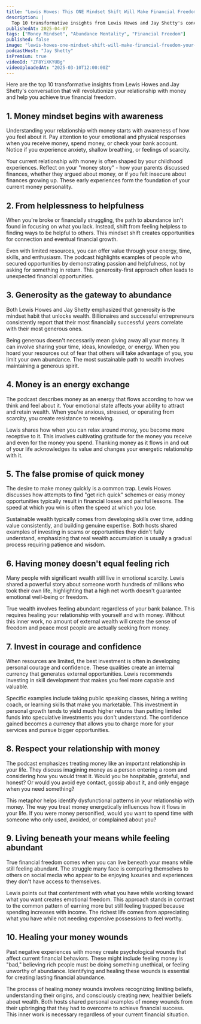 ```yaml
---
title: "Lewis Howes: This ONE Mindset Shift Will Make Financial Freedom Your Reality (Not What You Think...)"
description: |
  Top 10 transformative insights from Lewis Howes and Jay Shetty's conversation that will revolutionize your relationship with money and help you achieve true financial freedom.
publishedAt: 2025-04-07
tags: ["Money Mindset", "Abundance Mentality", "Financial Freedom"]
published: false
image: "lewis-howes-one-mindset-shift-will-make-financial-freedom-your-reality.jpg"
podcastHost: "Jay Shetty"
isPremium: true
videoId: "ZF8YiXKYUBg"
videoUploadedAt: "2025-03-10T12:00:00Z"
---
```



<PodcastSummaryPageLayout frontmatter={frontmatter}>

Here are the top 10 transformative insights from Lewis Howes and Jay Shetty's conversation that will revolutionize your relationship with money and help you achieve true financial freedom.

## 1. Money mindset begins with awareness

Understanding your relationship with money starts with awareness of how you feel about it. Pay attention to your emotional and physical responses when you receive money, spend money, or check your bank account. Notice if you experience anxiety, shallow breathing, or feelings of scarcity.

Your current relationship with money is often shaped by your childhood experiences. Reflect on your "money story" - how your parents discussed finances, whether they argued about money, or if you felt insecure about finances growing up. These early experiences form the foundation of your current money personality.

## 2. From helplessness to helpfulness

When you're broke or financially struggling, the path to abundance isn't found in focusing on what you lack. Instead, shift from feeling helpless to finding ways to be helpful to others. This mindset shift creates opportunities for connection and eventual financial growth.

Even with limited resources, you can offer value through your energy, time, skills, and enthusiasm. The podcast highlights examples of people who secured opportunities by demonstrating passion and helpfulness, not by asking for something in return. This generosity-first approach often leads to unexpected financial opportunities.

## 3. Generosity as the gateway to abundance

Both Lewis Howes and Jay Shetty emphasized that generosity is the mindset habit that unlocks wealth. Billionaires and successful entrepreneurs consistently report that their most financially successful years correlate with their most generous ones.

Being generous doesn't necessarily mean giving away all your money. It can involve sharing your time, ideas, knowledge, or energy. When you hoard your resources out of fear that others will take advantage of you, you limit your own abundance. The most sustainable path to wealth involves maintaining a generous spirit.

## 4. Money is an energy exchange

The podcast describes money as an energy that flows according to how we think and feel about it. Your emotional state affects your ability to attract and retain wealth. When you're anxious, stressed, or operating from scarcity, you create resistance to receiving.

Lewis shares how when you can relax around money, you become more receptive to it. This involves cultivating gratitude for the money you receive and even for the money you spend. Thanking money as it flows in and out of your life acknowledges its value and changes your energetic relationship with it.

## 5. The false promise of quick money

The desire to make money quickly is a common trap. Lewis Howes discusses how attempts to find "get rich quick" schemes or easy money opportunities typically result in financial losses and painful lessons. The speed at which you win is often the speed at which you lose.

Sustainable wealth typically comes from developing skills over time, adding value consistently, and building genuine expertise. Both hosts shared examples of investing in scams or opportunities they didn't fully understand, emphasizing that real wealth accumulation is usually a gradual process requiring patience and wisdom.

## 6. Having money doesn't equal feeling rich

Many people with significant wealth still live in emotional scarcity. Lewis shared a powerful story about someone worth hundreds of millions who took their own life, highlighting that a high net worth doesn't guarantee emotional well-being or freedom.

True wealth involves feeling abundant regardless of your bank balance. This requires healing your relationship with yourself and with money. Without this inner work, no amount of external wealth will create the sense of freedom and peace most people are actually seeking from money.

## 7. Invest in courage and confidence

When resources are limited, the best investment is often in developing personal courage and confidence. These qualities create an internal currency that generates external opportunities. Lewis recommends investing in skill development that makes you feel more capable and valuable.

Specific examples include taking public speaking classes, hiring a writing coach, or learning skills that make you marketable. This investment in personal growth tends to yield much higher returns than putting limited funds into speculative investments you don't understand. The confidence gained becomes a currency that allows you to charge more for your services and pursue bigger opportunities.

## 8. Respect your relationship with money

The podcast emphasizes treating money like an important relationship in your life. They discuss imagining money as a person entering a room and considering how you would treat it. Would you be hospitable, grateful, and honest? Or would you avoid eye contact, gossip about it, and only engage when you need something?

This metaphor helps identify dysfunctional patterns in your relationship with money. The way you treat money energetically influences how it flows in your life. If you were money personified, would you want to spend time with someone who only used, avoided, or complained about you?

## 9. Living beneath your means while feeling abundant

True financial freedom comes when you can live beneath your means while still feeling abundant. The struggle many face is comparing themselves to others on social media who appear to be enjoying luxuries and experiences they don't have access to themselves.

Lewis points out that contentment with what you have while working toward what you want creates emotional freedom. This approach stands in contrast to the common pattern of earning more but still feeling trapped because spending increases with income. The richest life comes from appreciating what you have while not needing expensive possessions to feel worthy.

## 10. Healing your money wounds

Past negative experiences with money create psychological wounds that affect current financial behaviors. These might include feeling money is "bad," believing rich people must be doing something unethical, or feeling unworthy of abundance. Identifying and healing these wounds is essential for creating lasting financial abundance.

The process of healing money wounds involves recognizing limiting beliefs, understanding their origins, and consciously creating new, healthier beliefs about wealth. Both hosts shared personal examples of money wounds from their upbringing that they had to overcome to achieve financial success. This inner work is necessary regardless of your current financial situation.

</PodcastSummaryPageLayout>
